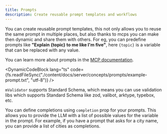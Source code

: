 ```yaml
---
title: Prompts
description: Create reusable prompt templates and workflows
---
```



You can create reusable prompt templates, this not only allows you to reuse the same prompt in multiple places, but also thanks to mcps you can make then dynamic and share them with others. For eg, you can predefine prompts like **"Explain \{topic\} to me like I'm five"**, here `{topic}` is a variable that can be replaced with any value.

You can learn more about prompts in the [MCP documentation](https://modelcontextprotocol.io/docs/concepts/prompts).

<DynamicCodeBlock lang="ts" code={fs.readFileSync("./content/docs/server/concepts/prompts/example-prompt.txt", "utf-8")} />

`mValidator` supports Standard Schema, which means you can use validation libs which supports Standard Schema like zod, valibot, arktype, typebox, etc.

You can define completions using `completion` prop for your prompts. This allows you to provide the LLM with a list of possible values for the variable in the prompt. For example, if you have a prompt that asks for a city name, you can provide a list of cities as completions.